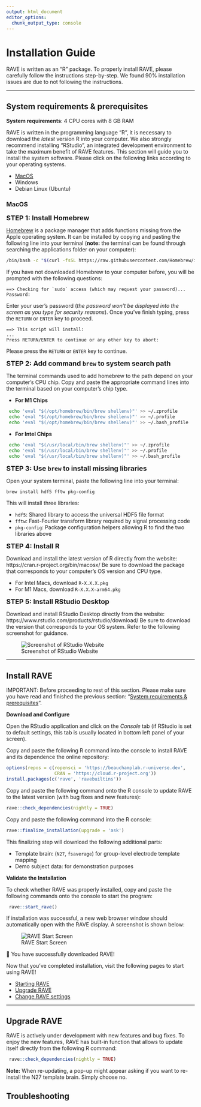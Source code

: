 ```yaml
---
output: html_document
editor_options: 
  chunk_output_type: console
---
```

# Installation Guide

RAVE is written as an "R" package. To properly install RAVE, please carefully follow the instructions step-by-step. We found 90% installation issues are due to not following the instructions.

---

## System requirements & prerequisites

**System requirements**: 4 CPU cores with 8 GB RAM

RAVE is written in the programming language "R", it is necessary to download the *latest* version R into your computer. We also strongly recommend installing "RStudio", an integrated development environment to take the maximum benefit of RAVE features. This section will guide you to install the system software. Please click on the following links according to your operating systems.

* [MacOS](#macos)
* Windows
* Debian Linux (Ubuntu)


<!-- and its integrated development editor "RStudio" onto your computer. Correctly installing the following pre-requisites is necessary for RAVE to work properly. 

**Note:** RAVE requires the latest versions of R and RStudio to run properly. To avoid errors in the download process, if you already have R and RStudio on your computer, be sure they are updated to the most recent versions. -->

<!--- ### Windows

### Linux -->

### MacOS

<font size="4">**STEP 1: Install Homebrew**</font>

[Homebrew](https://brew.sh/) is a package manager that adds functions missing from the Apple operating system. It can be installed by copying and pasting the following line into your terminal (**note:** the terminal can be found through searching the applications folder on your computer): 

```sh
/bin/bash -c "$(curl -fsSL https://raw.githubusercontent.com/Homebrew/install/HEAD/install.sh)"
```

If you have not downloaded Homebrew to your computer before, you will be prompted with the following questions: 

```
==> Checking for `sudo` access (which may request your password)...
Password:
```

Enter your user's password (*the password won't be displayed into the screen as you type for security reasons*). Once you've finish typing, press the `RETURN` or `ENTER` key to proceed. 

```
==> This script will install:
... 
Press RETURN/ENTER to continue or any other key to abort:
```

Please press the `RETURN` or `ENTER` key to continue. 

<font size="4">**STEP 2: Add command `brew` to system search path**</font>

The terminal commands used to add homebrew to the path depend on your computer's CPU chip. Copy and paste the appropriate command lines into the terminal based on your computer's chip type. 

* **For M1 Chips** 
```sh
 echo 'eval "$(/opt/homebrew/bin/brew shellenv)"' >> ~/.zprofile
 echo 'eval "$(/opt/homebrew/bin/brew shellenv)"' >> ~/.profile
 echo 'eval "$(/opt/homebrew/bin/brew shellenv)"' >> ~/.bash_profile
```

* **For Intel Chips** 

```sh
 echo 'eval "$(/usr/local/bin/brew shellenv)"' >> ~/.zprofile
 echo 'eval "$(/usr/local/bin/brew shellenv)"' >> ~/.profile
 echo 'eval "$(/usr/local/bin/brew shellenv)"' >> ~/.bash_profile
```

<font size="4">**STEP 3: Use `brew` to install missing libraries**</font>

Open your system terminal, paste the following line into your terminal:

```sh
brew install hdf5 fftw pkg-config
```

This will install three libraries:

* `hdf5`: Shared library to access the universal HDF5 file format
* `fftw`: Fast-Fourier transform library required by signal processing code
* `pkg-config`: Package configuration helpers allowing R to find the two libraries above

<font size="4">**STEP 4: Install R**</font>

Download and install the latest version of R directly from the website: https://cran.r-project.org/bin/macosx/ Be sure to download the package that corresponds to your computer's OS version and CPU type. 

* For Intel Macs, download `R-X.X.X.pkg` 
* For M1 Macs, download `R-X.X.X-arm64.pkg` 

<font size="4">**STEP 5: Install RStudio Desktop**</font>

Download and install RStudio Desktop directly from the website: https://www.rstudio.com/products/rstudio/download/ Be sure to download the version that corresponds to your OS system. Refer to the following screenshot for guidance. 

![Screenshot of RStudio Website](static/image/RStudioScreenshot.png) 

<!--
#### Troubleshooting
Possible errors and their recommended fixes: 

* If you have multiple accounts on your computer but only one of them has homebrew installed, you may receive a **"the following directories are not writable by your user" error**. To resolve this error, you can change the ownership of the directories to the current user and make sure this user has write permission. 
* When executing step 2.1.1.4 (installing hdf5, fftw, and pkg-config), if you receive the error **"No available formula with the name "hdf5".**, there might bee an issue with the location of Homebrew. Try the following commands in your terminal: 

```sh
rm -rf "/usr/local/Homebrew/Library/Taps/homebrew/homebrew-core"
```
and then 
```sh
brew tap homebrew/core
```
-->
--- 

## Install RAVE

IMPORTANT: Before proceeding to rest of this section. Please make sure you have read and finished the previous section: "[System requirements & prerequisites](#system-requirements-prerequisites)".

**Download and Configure**

Open the RStudio application and click on the *Console* tab (if RStudio is set to default settings, this tab is usually located in bottom left panel of your screen). 

Copy and paste the following R command into the console to install RAVE and its dependence the online repository: 

```r
options(repos = c(ropensci = 'https://beauchamplab.r-universe.dev', 
                  CRAN = 'https://cloud.r-project.org'))
install.packages(c('rave', 'ravebuiltins'))
```

Copy and paste the following command onto the R console to update RAVE to the latest version (with bug fixes and new features): 

```r
rave::check_dependencies(nightly = TRUE)
```

Copy and paste the following command into the R console: 


```r
rave::finalize_installation(upgrade = 'ask')
```

This finalizing step will download the following additional parts:

* Template brain: (`N27`, `fsaverage`) for group-level electrode template mapping
* Demo subject data: for demonstration purposes

<!--#### Troubleshooting
* When updating RAVE, if you receive a "timeout of 60 seconds was reached" warning message, try switching to a faster network connection.-->

**Validate the Installation**

To check whether RAVE was properly installed, copy and paste the following commands
onto the console to start the program: 

```r
 rave::start_rave()
```

If installation was successful, a new web browser window should automatically open with the 
RAVE display. A screenshot is shown below: 

![RAVE Start Screen](static/image/RAVEStartScreen.png) 

🎉 You have successfully downloaded RAVE! 

Now that you've completed installation, visit the following pages to start using RAVE! 

* [Starting RAVE](#starting-rave)
* [Upgrade RAVE](#upgrade-rave)
* [Change RAVE settings](#change-rave-settings) 


<!--
#### Troubleshooting 
** The RAVE data should be located [default location]. If located elsewhere on the window, copy and paste the following command onto the console to set the data directory to the correct location: 
```r
 rave::rave_options()
```
-->

--- 

## Upgrade RAVE

RAVE is actively under development with new features and bug fixes. To enjoy the new features, RAVE has built-in function that allows to update itself directly from the following R command:

```r
 rave::check_dependencies(nightly = TRUE)
```

**Note:** When re-updating, a pop-up might appear asking if you want to re-install the N27 template brain. Simply choose no.


## Troubleshooting



